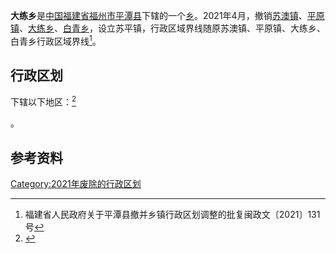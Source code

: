 {{中国乡级行政区|35/01/28/202/000
| 行政区全称 = 大练乡
| 景观照片文件名 = 
| 景观照片描述 = 
| 汉语拼音 = 
| 通用拼音 = 
| 注音符號 = 
| 其它标音类型1 = 
| 其它标音1 = 
| 其它标音类型2 = 
| 其它标音2 = 
| 其它语言类型1 = 
| 其它语言地名1 = 
| 其它语言类型2 = 
| 其它语言地名2 = 
| 上级行政区 = [[福建省|福建省]][[福州市|福州市]][[平潭县|平潭县]]
| 行政区类别 = [[乡|乡]]
| 总面积 = 
| 户籍人口 = 
| 户籍人口年份 = 
| 常住人口 = 
| 常住人口年份 = 
| 人口密度 = 
| 行政区划 = 
| 官方网站 = 
| 政府驻地 = 
| 邮政编码 = 
| 电话区号 = 591
| 毗邻行政区 = 
| 位置图文件名 = 
| 位置图描述 = 
}}
'''大练乡'''是[[中华人民共和国|中国]][[福建省|福建省]][[福州市|福州市]][[平潭县|平潭县]]下辖的一个[[乡|乡]]。2021年4月，撤销[[苏澳镇_(平潭县)|苏澳镇]]、[[平原镇|平原镇]]、[[大练乡|大练乡]]、[[白青乡|白青乡]]，设立苏平镇，行政区域界线随原苏澳镇、平原镇、大练乡、白青乡行政区域界线<ref>福建省人民政府关于平潭县撤并乡镇行政区划调整的批复闽政文〔2021〕131号</ref>。

== 行政区划 ==
{{PAGENAMEBASE}}下辖以下地区：<ref>{{PRC admin/ref sgc|35/01/28/202/000}}</ref>

{{PRC admin/children|35/01/28/202/000}}。

== 参考资料 ==
{{reflist}}

{{PRC admin/navcat|35/01/28/202/000}}
[[Category:2021年废除的行政区划|Category:2021年废除的行政区划]]